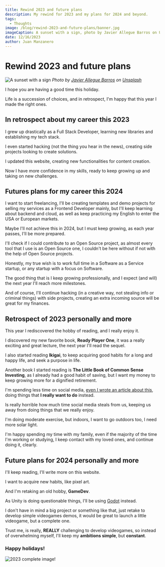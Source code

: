 ```yaml
---
title: Rewind 2023 and future plans
description: My rewind for 2023 and my plans for 2024 and beyond.
tags:
  - Thoughts
image: /blog/rewind-2023-and-future-plans/banner.jpg
imageCaption: A sunset with a sign, photo by Javier Allegue Barros on Unsplash
date: 12/16/2023
author: Juan Manzanero
---
```


# Rewind 2023 and future plans

![A sunset with a sign](/blog/rewind-2023-and-future-plans/banner.jpg)
*Photo by [Javier Allegue Barros](https://unsplash.com/@soymeraki?utm_content=creditCopyText&utm_medium=referral&utm_source=unsplash) on [Unsplash](https://unsplash.com/photos/silhouette-of-road-signage-during-golden-hour-C7B-ExXpOIE?utm_content=creditCopyText&utm_medium=referral&utm_source=unsplash)*

<PostData date='December 16, 2023' author='Juan Manzanero' />

I hope you are having a good time this holiday.

Life is a succession of choices, and in retrospect, I'm happy that this year I made the right ones.

## In retrospect about my career this 2023

I grew up drastically as a Full Stack Developer, learning new libraries and establishing my tech stack.

I even started hacking (not the thing you hear in the news), creating side projects looking to create solutions.

I updated this website, creating new functionalities for content creation.

Now I have more confidence in my skills, ready to keep growing up and taking on new challenges.

## Futures plans for my career this 2024

I want to start freelancing, I'll be creating templates and demo projects for selling my services as a Frontend Developer mainly, but I'll keep learning about backend and cloud, as well as keep practicing my English to enter the USA or European markets.

Maybe I'll not achieve this in 2024, but I must keep growing, as each year passes, I'll be more prepared.

I'll check if I could contribute to an Open Source project, as almost every tool that I use is an Open Source one, I couldn't be here without if not with the help of Open Source projects.

Honestly, my true wish is to work full time in a Software as a Service startup, or any startup with a focus on Software.

The good thing that is I keep growing professionally, and I expect (and will) the next year I'll reach more milestones.

And of course, I'll continue hacking (in a creative way, not stealing info or criminal things) with side projects, creating an extra incoming source will be great for my finances.

## Retrospect of 2023 personally and more

This year I rediscovered the hobby of reading, and I really enjoy it.

I discovered my new favorite book, **Ready Player One**, it was a really exciting and great lecture, the next year I'll read the sequel.

I also started reading **Ikigai**, to keep acquiring good habits for a long and happy life, and seek a purpose in life.

Another book I started reading is **The Little Book of Common Sense Investing**, as I already had a good habit of saving, but I want my money to keep growing more for a dignified retirement.

I'm spending less time on social media, [even I wrote an article about this](https://www.juancman.dev/en/blog/the-monotony-of-social-media), doing things that **I really want to do** instead.

Is really horrible how much time social media steals from us, keeping us away from doing things that we really enjoy.

I'm doing moderate exercise, but indoors, I want to go outdoors too, I need more solar light.

I'm happy spending my time with my family, even if the majority of the time I'm working or studying, I keep contact with my loved ones, and continue doing it, clearly.

## Future plans for 2024 personally and more

I'll keep reading, I'll write more on this website.

I want to acquire new habits, like pixel art.

And I'm retaking an old hobby, **GameDev**.

As Unity is doing questionable things, I'll be using [Godot](https://godotengine.org/) instead.

I don't have in mind a big project or something like that, just retake to develop simple videogames demos, it would be great to launch a little videogame, but a complete one.

Trust me, is really, **REALLY** challenging to develop videogames, so instead of overwhelming myself, I'll keep my **ambitions simple**, but **constant**.

### Happy holidays!

![2023 complete image!](/blog/rewind-2023-and-future-plans/2023-complete!.png)
